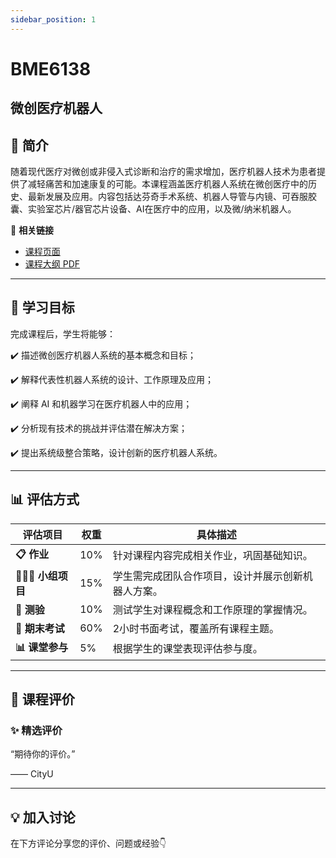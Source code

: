 ```yaml
---
sidebar_position: 1
---
```


# BME6138
## 微创医疗机器人

## **📘 简介**
随着现代医疗对微创或非侵入式诊断和治疗的需求增加，医疗机器人技术为患者提供了减轻痛苦和加速康复的可能。本课程涵盖医疗机器人系统在微创医疗中的历史、最新发展及应用。内容包括达芬奇手术系统、机器人导管与内镜、可吞服胶囊、实验室芯片/器官芯片设备、AI在医疗中的应用，以及微/纳米机器人。

🔗 **相关链接**
- [课程页面](https://www.cityu.edu.hk/catalogue/pg/202526/course/BME6138.htm)
- [课程大纲 PDF](https://www.cityu.edu.hk/catalogue/pg/202526/course/BME6138.pdf)

---

## **🎯 学习目标**

完成课程后，学生将能够：

✔️ 描述微创医疗机器人系统的基本概念和目标；

✔️ 解释代表性机器人系统的设计、工作原理及应用；

✔️ 阐释 AI 和机器学习在医疗机器人中的应用；

✔️ 分析现有技术的挑战并评估潜在解决方案；

✔️ 提出系统级整合策略，设计创新的医疗机器人系统。

---

## **📊 评估方式**

| **评估项目**          | **权重** | **具体描述**                                                                                     |
|----------------------|---------|-----------------------------------------------------------------------------------------------|
| **📋 作业**           | 10%     | 针对课程内容完成相关作业，巩固基础知识。                                                         |
| **🧑‍🤝‍🧑 小组项目**    | 15%     | 学生需完成团队合作项目，设计并展示创新机器人方案。                                               |
| **📝 测验**           | 10%     | 测试学生对课程概念和工作原理的掌握情况。                                                         |
| **📄 期末考试**        | 60%     | 2小时书面考试，覆盖所有课程主题。                                                                |
| **📊 课堂参与**        | 5%      | 根据学生的课堂表现评估参与度。                                                                   |

---

## **💬 课程评价**

### ✨ **精选评价**
<div className={commentStyles.commentBox}>
    <p className={commentStyles.commentText}>
        “期待你的评价。”
    </p>
    <p className={commentStyles.commentAuthor}>—— CityU</p>
</div>

---

## **💡 加入讨论**

在下方评论分享您的评价、问题或经验👇
<Utterances />
